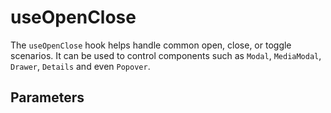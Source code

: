 
<Meta of={Stories} />

# useOpenClose

The `useOpenClose` hook helps handle common open, close, or toggle scenarios. It can be used to control components such as `Modal`, `MediaModal`, `Drawer`, `Details` and even `Popover`.

<Canvas withSource="open" of={Stories.BasicUsage} />

## Parameters

<ArgTypes of={Stories.BasicUsage} />
